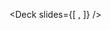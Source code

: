 

[//]: # (import Slide2 from './slide-2.mdx';)
[//]: # (import Slide3 from './slide-3.mdx';)

<Deck
  slides={[
    <Slide1 />,
  ]}
/>

[//]: # (<Slide2 />)
[//]: # (<Slide3 />)
